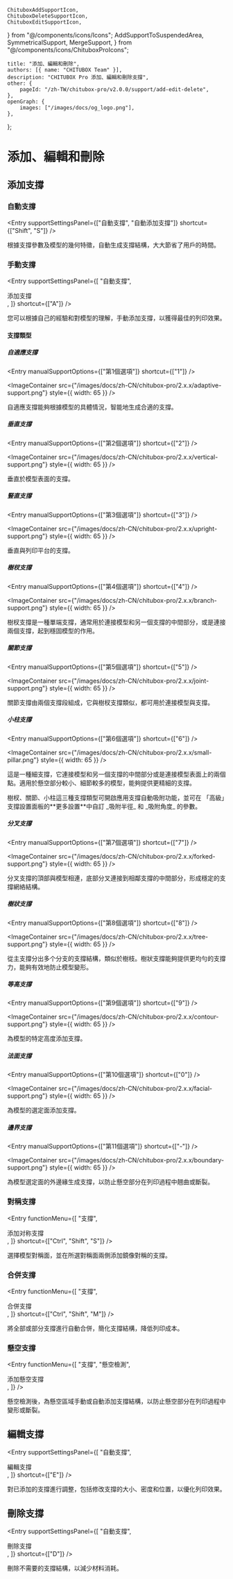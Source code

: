 	ChituboxAddSupportIcon,
	ChituboxDeleteSupportIcon,
	ChituboxEditSupportIcon,
} from "@/components/icons/Icons";
	AddSupportToSuspendedArea,
	SymmetricalSupport,
	MergeSupport,
} from "@/components/icons/ChituboxProIcons";

	title: "添加、編輯和刪除",
	authors: [{ name: "CHITUBOX Team" }],
	description: "CHITUBOX Pro 添加、編輯和刪除支撐",
	other: {
		pageId: "/zh-TW/chitubox-pro/v2.0.0/support/add-edit-delete",
	},
	openGraph: {
		images: ["/images/docs/og_logo.png"],
	},
};

# 添加、編輯和刪除

## 添加支撐

### 自動支撐

<Entry
	supportSettingsPanel={["自動支撐", "自動添加支撐"]}
	shortcut={["Shift", "S"]}
/>

根據支撐參數及模型的幾何特徵，自動生成支撐結構，大大節省了用戶的時間。

### 手動支撐

<Entry
	supportSettingsPanel={[
		"自動支撐",
		<div className="flex items-center gap-1">
			<ChituboxAddSupportIcon />
			添加支撐
		</div>,
	]}
	shortcut={["A"]}
/>

您可以根據自己的經驗和對模型的理解，手動添加支撐，以獲得最佳的列印效果。

#### 支撐類型

##### 自適應支撐

<Entry manualSupportOptions={["第1個選項"]} shortcut={["1"]} />

<ImageContainer
	src={"/images/docs/zh-CN/chitubox-pro/2.x.x/adaptive-support.png"}
	style={{ width: 65 }}
/>

自適應支撐能夠根據模型的具體情況，智能地生成合適的支撐。

##### 垂直支撐

<Entry manualSupportOptions={["第2個選項"]} shortcut={["2"]} />

<ImageContainer
	src={"/images/docs/zh-CN/chitubox-pro/2.x.x/vertical-support.png"}
	style={{ width: 65 }}
/>

垂直於模型表面的支撐。

##### 豎直支撐

<Entry manualSupportOptions={["第3個選項"]} shortcut={["3"]} />

<ImageContainer
	src={"/images/docs/zh-CN/chitubox-pro/2.x.x/upright-support.png"}
	style={{ width: 65 }}
/>

垂直與列印平台的支撐。

##### 樹杈支撐

<Entry manualSupportOptions={["第4個選項"]} shortcut={["4"]} />

<ImageContainer
	src={"/images/docs/zh-CN/chitubox-pro/2.x.x/branch-support.png"}
	style={{ width: 65 }}
/>

樹杈支撐是一種單端支撐，通常用於連接模型和另一個支撐的中間部分，或是連接兩個支撐，起到穩固模型的作用。

##### 關節支撐

<Entry manualSupportOptions={["第5個選項"]} shortcut={["5"]} />

<ImageContainer
	src={"/images/docs/zh-CN/chitubox-pro/2.x.x/joint-support.png"}
	style={{ width: 65 }}
/>

關節支撐由兩個支撐段組成，它與樹杈支撐類似，都可用於連接模型與支撐。

##### 小柱支撐

<Entry manualSupportOptions={["第6個選項"]} shortcut={["6"]} />

<ImageContainer
	src={"/images/docs/zh-CN/chitubox-pro/2.x.x/small-pillar.png"}
	style={{ width: 65 }}
/>

這是一種細支撐，它連接模型和另一個支撐的中間部分或是連接模型表面上的兩個點。適用於懸空部分較小、細節較多的模型，能夠提供更精細的支撐。

<Admonition type="tip" title="提示">
	樹杈、關節、小柱這三種支撐類型可開啟應用支撐自動吸附功能，並可在
	「高級」支撐設置面板的**更多設置**中自訂 _吸附半徑_ 和 _吸附角度_ 的參數。
</Admonition>

##### 分叉支撐

<Entry manualSupportOptions={["第7個選項"]} shortcut={["7"]} />

<ImageContainer
	src={"/images/docs/zh-CN/chitubox-pro/2.x.x/forked-support.png"}
	style={{ width: 65 }}
/>

分叉支撐的頂部與模型相連，底部分叉連接到相鄰支撐的中間部分，形成穩定的支撐網絡結構。

##### 樹狀支撐

<Entry manualSupportOptions={["第8個選項"]} shortcut={["8"]} />

<ImageContainer
	src={"/images/docs/zh-CN/chitubox-pro/2.x.x/tree-support.png"}
	style={{ width: 65 }}
/>

從主支撐分出多个分支的支撐結構，類似於樹枝。樹狀支撐能夠提供更均勻的支撐力，能夠有效地防止模型變形。

##### 等高支撐

<Entry manualSupportOptions={["第9個選項"]} shortcut={["9"]} />

<ImageContainer
	src={"/images/docs/zh-CN/chitubox-pro/2.x.x/contour-support.png"}
	style={{ width: 65 }}
/>

為模型的特定高度添加支撐。

##### 法面支撐

<Entry manualSupportOptions={["第10個選項"]} shortcut={["0"]} />

<ImageContainer
	src={"/images/docs/zh-CN/chitubox-pro/2.x.x/facial-support.png"}
	style={{ width: 65 }}
/>

為模型的選定面添加支撐。

##### 邊界支撐

<Entry manualSupportOptions={["第11個選項"]} shortcut={["-"]} />

<ImageContainer
	src={"/images/docs/zh-CN/chitubox-pro/2.x.x/boundary-support.png"}
	style={{ width: 65 }}
/>

為模型選定面的外邊緣生成支撐，以防止懸空部分在列印過程中翹曲或斷裂。

### 對稱支撐

<Entry
	functionMenu={[
		"支撐",
		<div className="flex items-center gap-1">
			<SymmetricalSupport />
			添加对称支撐
		</div>,
	]}
	shortcut={["Ctrl", "Shift", "S"]}
/>

選擇模型對稱面，並在所選對稱面兩側添加鏡像對稱的支撐。

### 合併支撐

<Entry
	functionMenu={[
		"支撐",
		<div className="flex items-center gap-1">
			<MergeSupport />
			合併支撐
		</div>,
	]}
	shortcut={["Ctrl", "Shift", "M"]}
/>

將全部或部分支撐進行自動合併，簡化支撐結構，降低列印成本。

### 懸空支撐

<Entry
	functionMenu={[
		"支撐",
		"懸空檢測",
		<div className="flex items-center gap-1">
			<AddSupportToSuspendedArea />
			添加懸空支撐
		</div>,
	]}
/>

<Link href="/zh-TW/chitubox-pro/latest/risk-detection#懸空檢測">懸空檢測</Link>後，為懸空區域手動或自動添加支撐結構，以防止懸空部分在列印過程中變形或斷裂。

## 編輯支撐

<Entry
	supportSettingsPanel={[
		"自動支撐",
		<div className="flex items-center gap-1">
			<ChituboxEditSupportIcon />
			編輯支撐
		</div>,
	]}
	shortcut={["E"]}
/>

對已添加的支撐進行調整，包括修改支撐的大小、密度和位置，以優化列印效果。

## 刪除支撐

<Entry
	supportSettingsPanel={[
		"自動支撐",
		<div className="flex items-center gap-1">
			<ChituboxDeleteSupportIcon />
			刪除支撐
		</div>,
	]}
	shortcut={["D"]}
/>

刪除不需要的支撐結構，以減少材料消耗。
